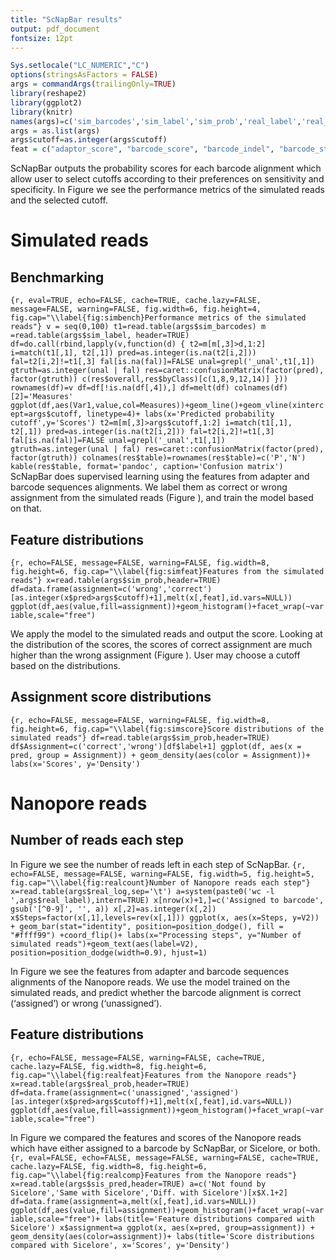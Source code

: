 ```yaml
---
title: "ScNapBar results"
output: pdf_document
fontsize: 12pt
---
```

```r
Sys.setlocale("LC_NUMERIC","C")
options(stringsAsFactors = FALSE)
args = commandArgs(trailingOnly=TRUE)
library(reshape2)
library(ggplot2)
library(knitr)
names(args)=c('sim_barcodes','sim_label','sim_prob','real_label','real_prob','real_log','cutoff','sis_pred')
args = as.list(args)
args$cutoff=as.integer(args$cutoff)
feat = c("adaptor_score", "barcode_score", "barcode_indel", "barcode_start", "barcode_mismatch", "umi_length", "polyT_length")
```
ScNapBar outputs the probability scores for each barcode alignment which allow user to select cutoffs according to their preferences on sensitivity and specificity. In Figure \ref{fig:simbench} we see the performance metrics of the simulated reads and the selected cutoff.

# Simulated reads
## Benchmarking
```{r, eval=TRUE, echo=FALSE, cache=TRUE, cache.lazy=FALSE, message=FALSE, warning=FALSE, fig.width=6, fig.height=4, fig.cap="\\label{fig:simbench}Performance metrics of the simulated reads"}
v = seq(0,100)
t1=read.table(args$sim_barcodes)
m =read.table(args$sim_label, header=TRUE)
df=do.call(rbind,lapply(v,function(d) {
t2=m[m[,3]>d,1:2]
i=match(t1[,1], t2[,1])
pred=as.integer(is.na(t2[i,2]))
fal=t2[i,2]!=t1[,3]
fal[is.na(fal)]=FALSE
unal=grepl('_unal',t1[,1])
gtruth=as.integer(unal | fal)
res=caret::confusionMatrix(factor(pred), factor(gtruth))
c(res$overall,res$byClass)[c(1,8,9,12,14)]
}))
rownames(df)=v
df=df[!is.na(df[,4]),]
df=melt(df)
colnames(df)[2]='Measures'
ggplot(df,aes(Var1,value,col=Measures))+geom_line()+geom_vline(xintercept=args$cutoff, linetype=4)+
labs(x='Predicted probability cutoff',y='Scores')
t2=m[m[,3]>args$cutoff,1:2]
i=match(t1[,1], t2[,1])
pred=as.integer(is.na(t2[i,2]))
fal=t2[i,2]!=t1[,3]
fal[is.na(fal)]=FALSE
unal=grepl('_unal',t1[,1])
gtruth=as.integer(unal | fal)
res=caret::confusionMatrix(factor(pred), factor(gtruth))
colnames(res$table)=rownames(res$table)=c('P','N')
kable(res$table, format='pandoc', caption='Confusion matrix')
```
ScNapBar does supervised learning using the features from adapter and barcode sequences alignments. We label them as correct or wrong assignment from the simulated reads (Figure \ref{fig:simfeat}), and train the model based on that. 

## Feature distributions
```{r, echo=FALSE, message=FALSE, warning=FALSE, fig.width=8, fig.height=6, fig.cap="\\label{fig:simfeat}Features from the simulated reads"}
x=read.table(args$sim_prob,header=TRUE)
df=data.frame(assignment=c('wrong','correct')[as.integer(x$pred>args$cutoff)+1],melt(x[,feat],id.vars=NULL))
ggplot(df,aes(value,fill=assignment))+geom_histogram()+facet_wrap(~variable,scale="free")
```

We apply the model to the simulated reads and output the score. Looking at the distribution of the scores, the scores of correct assignment are much higher than the wrong assignment (Figure \ref{fig:simscore}). User may choose a cutoff based on the distributions. 

## Assignment score distributions
```{r, echo=FALSE, message=FALSE, warning=FALSE, fig.width=8, fig.height=6, fig.cap="\\label{fig:simscore}Score distributions of the simulated reads"}
df=read.table(args$sim_prob,header=TRUE)
df$Assignment=c('correct','wrong')[df$label+1]
ggplot(df, aes(x = pred, group = Assignment)) + geom_density(aes(color = Assignment))+ labs(x='Scores', y='Density')
```

# Nanopore reads
## Number of reads each step

In Figure \ref{fig:realcount} we see the number of reads left in each step of ScNapBar.
```{r, echo=FALSE, message=FALSE, warning=FALSE, fig.width=5, fig.height=5, fig.cap="\\label{fig:realcount}Number of Nanopore reads each step"}
x=read.table(args$real_log,sep='\t')
a=system(paste0('wc -l ',args$real_label),intern=TRUE)
x[nrow(x)+1,]=c('Assigned to barcode', gsub('[^0-9]', '', a))
x[,2]=as.integer(x[,2])
x$Steps=factor(x[,1],levels=rev(x[,1]))
ggplot(x, aes(x=Steps, y=V2)) + geom_bar(stat="identity", position=position_dodge(), fill = "#ffff99") +coord_flip()+ labs(x="Processing steps", y="Number of simulated reads")+geom_text(aes(label=V2), position=position_dodge(width=0.9), hjust=1)
```

In Figure \ref{fig:realfeat} we see the features from adapter and barcode sequences alignments of the Nanopore reads. We use the model trained on the simulated reads, and predict whether the barcode alignment is correct ('assigned') or wrong ('unassigned').  

## Feature distributions
```{r, echo=FALSE, message=FALSE, warning=FALSE, cache=TRUE, cache.lazy=FALSE, fig.width=8, fig.height=6, fig.cap="\\label{fig:realfeat}Features from the Nanopore reads"}
x=read.table(args$real_prob,header=TRUE)
df=data.frame(assignment=c('unassigned','assigned')[as.integer(x$pred>args$cutoff)+1],melt(x[,feat],id.vars=NULL))
ggplot(df,aes(value,fill=assignment))+geom_histogram()+facet_wrap(~variable,scale="free")
```

In Figure \ref{fig:realcomp} we compared the features and scores of the Nanopore reads which have either assigned to a barcode by ScNapBar, or Sicelore, or both. 
```{r, eval=FALSE, echo=FALSE, message=FALSE, warning=FALSE, cache=TRUE, cache.lazy=FALSE, fig.width=8, fig.height=6, fig.cap="\\label{fig:realcomp}Features from the Nanopore reads"}
x=read.table(args$sis_pred,header=TRUE)
a=c('Not found by Sicelore','Same with Sicelore','Diff. with Sicelore')[x$X.1+2]
df=data.frame(assignment=a,melt(x[,feat],id.vars=NULL))
ggplot(df,aes(value,fill=assignment))+geom_histogram()+facet_wrap(~variable,scale="free")+ labs(title='Feature distributions compared with Sicelore')
x$assignment=a
ggplot(x, aes(x=pred, group=assignment)) + geom_density(aes(color=assignment))+ labs(title='Score distributions compared with Sicelore', x='Scores', y='Density')
```
